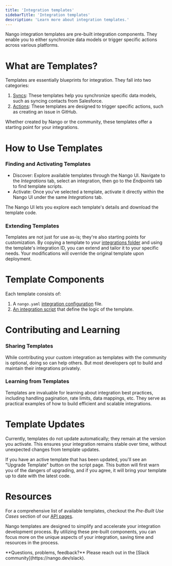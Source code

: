 ```yaml
---
title: 'Integration templates'
sidebarTitle: 'Integration templates'
description: 'Learn more about integration templates.'
---
```


Nango integration templates are pre-built integration components. They enable you to either synchronize data models or trigger specific actions across various platforms.

# What are Templates?

Templates are essentially blueprints for integration. They fall into two categories:

1. [Syncs](/understand/concepts/syncs): These templates help you synchronize specific data models, such as syncing contacts from Salesforce.
2. [Actions](/understand/concepts/actions): These templates are designed to trigger specific actions, such as creating an issue in GitHub.

Whether created by Nango or the community, these templates offer a starting point for your integrations.

# How to Use Templates

### Finding and Activating Templates

- Discover: Explore available templates through the Nango UI. Navigate to the _Integrations_ tab, select an integration, then go to the _Endpoints_ tab to find template scripts.
- Activate: Once you've selected a template, activate it directly within the Nango UI under the same _Integrations_ tab.

The Nango UI lets you explore each template's details and download the template code.

### Extending Templates

Templates are not just for use as-is; they're also starting points for customization. By copying a template to your [integrations folder](/understand/concepts/scripts#integration-folder) and using the template's integration ID, you can extend and tailor it to your specific needs. Your modifications will override the original template upon deployment.

# Template Components

Each template consists of:
1. A `nango.yaml` [integration configuration](/understand/concepts/scripts#integration-configuration) file.
2. [An integration script](/understand/concepts/scripts#overview) that define the logic of the template.

# Contributing and Learning

### Sharing Templates
While contributing your custom integration as templates with the community is optional, doing so can help others. But most developers opt to build and maintain their integrations privately.

### Learning from Templates
Templates are invaluable for learning about integration best practices, including handling pagination, rate limits, data mappings, etc. They serve as practical examples of how to build efficient and scalable integrations.

# Template Updates

Currently, templates do not update automatically; they remain at the version you activate. This ensures your integration remains stable over time, without unexpected changes from template updates.

If you have an active template that has been updated, you'll see an "Upgrade Template" button on the script page. This button will first warn you of the dangers of upgrading, and if you agree, it will bring your template up to date with the latest code.

# Resources

For a comprehensive list of available templates, checkout the _Pre-Built Use Cases_ section of our [API pages](https://www.nango.dev/api-integrations).

Nango templates are designed to simplify and accelerate your integration development process. By utilizing these pre-built components, you can focus more on the unique aspects of your integration, saving time and resources in the process.

<Tip>
**Questions, problems, feedback?** Please reach out in the [Slack community](https://nango.dev/slack).
</Tip>
